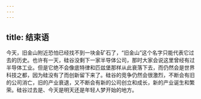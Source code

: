 ```yaml
---
---
---
```

title: 结束语
---




今天，旧金山附近恐怕已经找不到一块金矿石了，“旧金山”这个名字只能代表它过去的历史。也许有一天，硅谷没剩下一家半导体公司，那时大家会说这里曾经有过半导体工业。但是它绝不会像底特律和匹兹堡那样从此衰落下去，而仍然会是世界科技之都，因为硅没有了而创新留下来了。硅谷的竞争仍然会很激烈，不断会有旧的公司消亡，旧的产业衰退，又不断会有新的公司创立和成长，新的产业诞生和繁荣。硅谷过去是、今天是明天还是年轻人梦开始的地方。